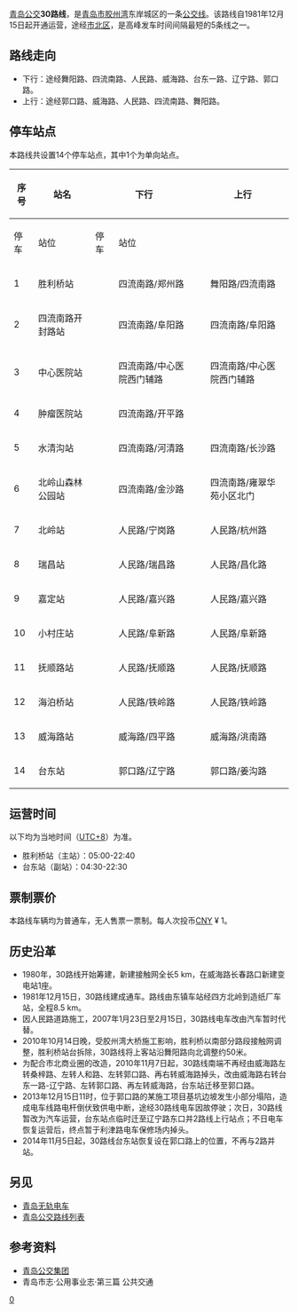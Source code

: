 {{Infobox Bus Route 
| image= [[File:SWB5106+30.jpg|250px]]<br>[[File:JK5109D+30.jpg|250px]]
| number= 30路线
| operator= [[青岛公交#青岛公交集团|公交]]市北巴士第二分公司
| garage= 舞阳路场站
| length= 8.5 [[千米|km]]
| time= 
| start= 胜利桥站
| via= 
| end= 台东站
| frequency= 
| Other_route= 
| vehicle= 上海申沃 SWB5105GP-3、SWB5106<br>济南豪沃 JK5109D
| Fare= RMB ¥ 1
| Section_Fare1=
| Section_Fare2=
| compete= 
| bgcolor= green
| fontcolor= white
}}
[[青岛公交|青岛公交]]'''30路线'''，是[[青岛市|青岛市]][[胶州湾|胶州湾]]东岸城区的一条[[青岛公交路线列表|公交线]]。该路线自1981年12月15日起开通运营，途经[[市北区|市北区]]{{参|name=地图|{{cite|url=http://ditu.amap.com/search?query=30%E8%B7%AF&city=370200|title=高德地图 青岛30路|publisher=高德地图|accessdate=2016-10-20|archive-date=2016-10-21|archive-url=https://web.archive.org/web/20161021000721/http://ditu.amap.com/search?query=30%E8%B7%AF&city=370200|dead-url=no}}}}，是高峰发车时间间隔最短的5条线之一{{参|{{cite|url=http://news.qingdaonews.com/qingdao/2015-09/14/content_11255702.htm|title=青岛十大最挤公交出炉 307路始发几站就爆满|publisher=青岛早报|author=吴帅|date=2015-09-14|accessdate=2016-10-20|archive-date=2018-08-19|archive-url=https://web.archive.org/web/20180819184136/http://news.qingdaonews.com/qingdao/2015-09/14/content_11255702.htm|dead-url=no}}}}。

==路线走向==
*下行：途经舞阳路、四流南路、人民路、威海路、台东一路、辽宁路、郭口路。
*上行：途经郭口路、威海路、人民路、四流南路、舞阳路。 {{参|name=指南|{{cite|author=青岛公交集团有限责任公司|title=青岛市公共交通汽电车乘车指南|location=青岛|publisher=青岛出版社|date=2002-05|isbn=7543620901}}}}{{参|name=新闻网A|{{cite|url=http://news.qingdaonews.com/qingdao/2014-11/19/content_10777421.htm|title=权威版青岛公交线路站点大全出炉 出门不迷路|publisher=青岛日报-青报网|date=2014-11-19|accessdate=2016-10-13|archive-date=2020-12-20|archive-url=https://web.archive.org/web/20201220001225/http://news.qingdaonews.com/qingdao/2014-11/19/content_10777421.htm|dead-url=no}}}}{{参|name=地图}}

==停车站点==
本路线共设置14个停车站点，其中1个为单向站点。{{参|name=指南}}{{参|name=官网|{{cite|url=http://www.qdbus.com.cn/web/XianLuList2.aspx?type=30|title=智能出行 > 线路站点 > 30路|publisher=青岛公交集团网站|access-date=2016-09-13|archive-url=https://web.archive.org/web/20161021005220/http://www.qdbus.com.cn/web/XianLuList2.aspx?type=30|archive-date=2016-10-21|dead-url=yes}}}}{{参|name=新闻网|{{cite|url=http://travel.qingdaonews.com/gongjiao/30road.html|title=青岛30路公交车路线|publisher=青岛新闻网|accessdate=2016-10-20|archive-date=2018-03-14|archive-url=https://web.archive.org/web/20180314192802/http://travel.qingdaonews.com/gongjiao/30road.html|dead-url=no}}}}{{参|name=新闻网A}}
{| class="wikitable" 
!rowspan="2" |序号!!rowspan="2" |站名!!colspan="2" |下行!!colspan="2" |上行!!rowspan="2" |换乘地铁!!rowspan="2" |备注
|-
!停车!!站位!!停车!!站位
|-
|1||胜利桥站||{{QP|下}}{{QP|tbus}}||四流南路/郑州路||{{QP|上}}{{QP|tbus}}||舞阳路/四流南路||[[胜利桥（纺织谷）站|胜利桥站]]{{QM|1i}}||
|-
|2||四流南路开封路站||{{QP|下}}{{QP|tbus}}||四流南路/阜阳路||{{QP|上}}{{QP|tbus}}||四流南路/阜阳路||[[开封路站|开封路站]]{{QM|1i}}||
|-
|3||中心医院站||{{QP|下}}{{QP|tbus}}||四流南路/中心医院西门辅路||{{QP|上}}{{QP|tbus}}||四流南路/中心医院西门辅路||||
|-
|4||肿瘤医院站||{{QP|下}}{{QP|tbus}}||四流南路/开平路||||||||
|-
|5||水清沟站||{{QP|下}}{{QP|tbus}}||四流南路/河清路||{{QP|上}}{{QP|tbus}}||四流南路/长沙路||[[水清沟站|水清沟站]]{{QM|1i}}||
|-
|6||北岭山森林公园站||{{QP|下}}{{QP|tbus}}||四流南路/金沙路||{{QP|上}}{{QP|tbus}}||四流南路/雍翠华苑小区北门||||
|-
|7||北岭站||{{QP|下}}{{QP|tbus}}||人民路/宁岗路||{{QP|上}}{{QP|tbus}}||人民路/杭州路||[[北岭站|北岭站]]{{QM|1i}}||
|-
|8||瑞昌站||{{QP|下}}{{QP|tbus}}||人民路/瑞昌路||{{QP|上}}{{QP|tbus}}||人民路/昌化路||||
|-
|9||嘉定站||{{QP|下}}{{QP|tbus}}||人民路/嘉兴路||{{QP|上}}{{QP|tbus}}||人民路/嘉兴路||||
|-
|10||小村庄站||{{QP|下}}{{QP|tbus}}||人民路/阜新路||{{QP|上}}{{QP|tbus}}||人民路/阜新路||[[小村庄站|小村庄站]]{{QM|1i}}||
|-
|11||抚顺路站||{{QP|下}}{{QP|tbus}}||人民路/抚顺路||{{QP|上}}{{QP|tbus}}||人民路/抚顺路||||
|-
|12||海泊桥站||{{QP|下}}{{QP|tbus}}||人民路/铁岭路||{{QP|上}}{{QP|tbus}}||人民路/铁岭路||[[海泊桥站|海泊桥站]]{{QM|1i}}{{QM|4i}}||
|-
|13||威海路站||{{QP|下}}{{QP|tbus}}||威海路/四平路||{{QP|上}}{{QP|tbus}}||威海路/洮南路||[[内蒙古路站|内蒙古路站]]{{QM|4i}}||
|-
|14||台东站||{{QP|下}}{{QP|tbus}}||郭口路/辽宁路||{{QP|上}}{{QP|tbus}}||郭口路/姜沟路||[[台东站|台东站]]{{QM|1i}}{{QM|2i}}||
|}

==运营时间==
以下均为当地时间（[[UTC+8|UTC+8]]）为准。{{参|name=指南}}{{参|name=官网}}{{参|name=新闻网}}
*胜利桥站（主站）：05:00-22:40
*台东站（副站）：04:30-22:30

==票制票价==
{{See also|青岛公交#票制票价}}
本路线车辆均为普通车，无人售票一票制。每人次投币[[人民币|CNY]] ¥ 1。{{参|name=新闻网}}

==历史沿革==
*1980年，30路线开始筹建，新建接触网全长5 km，在威海路长春路口新建变电站1座。
*1981年12月15日，30路线建成通车。路线由东镇车站经四方北岭到造纸厂车站，全程8.5 km。
*因人民路道路施工，2007年1月23日至2月15日，30路线电车改由汽车暂时代替。{{参|{{cite|url=http://wanbao.qingdaonews.com/html/2007-02/16/content_693654.htm|title=30路电车恢复运行|publisher=青岛新闻网-青岛晚报|author=成富、秋平|date=2007-02-16}}{{Dead link|date=2018年8月 |bot=InternetArchiveBot |fix-attempted=yes }}}}
*2010年10月14日晚，受胶州湾大桥施工影响，胜利桥以南部分路段接触网调整，胜利桥站台拆除，30路线将上客站沿舞阳路向北调整约50米。
*为配合市北商业圈的改造，2010年11月7日起，30路线南端不再经由威海路左转桑梓路、左转人和路、左转郭口路、再右转威海路掉头，改由威海路右转台东一路-辽宁路、左转郭口路、再左转威海路，台东站迁移至郭口路。{{参|{{cite|url=http://news.bandao.cn/news_html/201011/20101107/news_20101107_1001948.shtml|title=30路公交电车台东站站点更换|publisher=半岛网-半岛都市报|author=成跃文|date=2010-11-07|accessdate=2016-10-20|archive-date=2016-10-20|archive-url=https://web.archive.org/web/20161020173631/http://news.bandao.cn/news_html/201011/20101107/news_20101107_1001948.shtml|dead-url=no}}}}
*2013年12月15日11时，位于郭口路的某施工项目基坑边坡发生小部分塌陷，造成电车线路电杆倒伏致供电中断，途经30路线电车因故停驶；次日，30路线暂改为汽车运营，台东站点临时迁至辽宁路东口并2路线上行站点；不日电车恢复运营后，终点暂于利津路电车保修场内掉头。
*2014年11月5日起，30路线台东站恢复设在郭口路上的位置，不再与2路并站。

== 另见 ==
*[[青岛无轨电车|青岛无轨电车]]
*[[青岛公交路线列表|青岛公交路线列表]]

== 参考资料 ==
{{ReflistH}}
* [http://www.qd-bus.com.cn/ 青岛公交集团]{{dead link|date=2018年5月 |bot=InternetArchiveBot |fix-attempted=yes }}
* 青岛市志·公用事业志·第三篇 公共交通
{{RefFoot}}
{{ReflistF}}
{{青岛公交路线}}
[[Category:青岛公交路线|0]]
